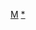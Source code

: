 <noinclude>{{幽默}}</noinclude>
{{Userbox
  |border-c = #000
  |border-s = 1
  |id-c     = #FFF
  |id-s     = 12
  |id-fc    = #29F
  |info-c   = sliver
  |info-s   = 10
  |info-fc  = #77F
  |id       = [[User:Makecat|<span style="color:#29F;">Makecat</span>]]
  |info     = 是否在[[外星行星|<span style="color: #77F;">那颗星星</span>]]上就有[[:Category:崇拜Makecat的维基人|<span style="color: #77F;">我们</span>]]未知的[[化合物|<span style="color: #77F;">化合物</span>]]？
  | usercategory = 崇拜Makecat的维基人
  | nocat = {{{nocat|}}}
}}<noinclude>
[[Category:维基人崇拜用户框|M]]
[[Category:崇拜Makecat的维基人|*]]
</noinclude>